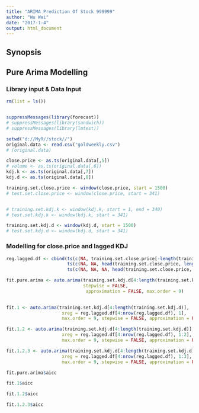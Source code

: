```yaml
---
title: "ARIMA Prediction Of Stock 999999"
author: "Wu Wei"
date: "2017-1-4"
output: html_document
---
```


## Synopsis


## Pure Arima Modelling
### Library input & Data Input
```r
rm(list = ls())


suppressMessages(library(forecast))
# suppressMessages(library(sandwich))
# suppressMessages(library(lmtest))

setwd("d://MyR//stock//")
original.data <- read.csv("goldweekly.csv")
# (original.data)

close.price <- as.ts(original.data[,5])
# volume <- as.ts(original.data[,6])
kdj.k <- as.ts(original.data[,7])
kdj.d <- as.ts(original.data[,8])

training.set.close.price <- window(close.price, start = 1500)
# test.set.close.price <- window(close.price, start = 341)


# training.set.kdj.k <- window(kdj.k, start = 1, end = 340)
# test.set.kdj.k <- window(kdj.k, start = 341)

training.set.kdj.d <- window(kdj.d, start = 1500)
# test.set.kdj.d <- window(kdj.d, start = 341)

```


### Modelling for close.price and lagged KDJ

```r

reg.lagged.df <- cbind(ts(c(NA, training.set.close.price[-length(training.set.close.price)])),
                       ts(c(NA, NA, head(training.set.close.price, length(training.set.close.price) - 2))),
                       ts(c(NA, NA, NA, head(training.set.close.price, length(training.set.close.price) - 3))))

fit.pure.arima <- auto.arima(training.set.kdj.d[4:length(training.set.kdj.d)], 
                             stepwise = FALSE, 
                              approximation = FALSE, max.order = 9)
                

fit.1 <- auto.arima(training.set.kdj.d[4:length(training.set.kdj.d)], 
                     xreg = reg.lagged.df[4:nrow(reg.lagged.df), 1],
                     max.order = 9, stepwise = FALSE, approximation = FALSE)

fit.1.2 <- auto.arima(training.set.kdj.d[4:length(training.set.kdj.d)], 
                     xreg = reg.lagged.df[4:nrow(reg.lagged.df), 1:2],
                     max.order = 9, stepwise = FALSE, approximation = FALSE)

fit.1.2.3 <- auto.arima(training.set.kdj.d[4:length(training.set.kdj.d)], 
                     xreg = reg.lagged.df[4:nrow(reg.lagged.df), 1:3],
                     max.order = 9, stepwise = FALSE, approximation = FALSE)

fit.pure.arima$aicc

fit.1$aicc

fit.1.2$aicc

fit.1.2.3$aicc

```

